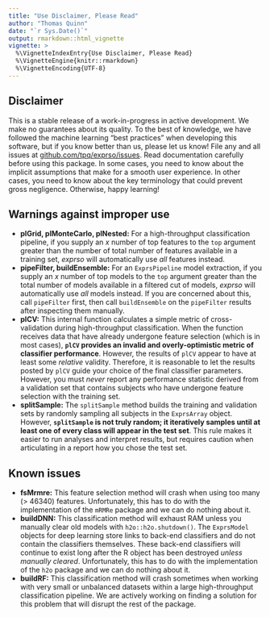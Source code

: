 ```yaml
---
title: "Use Disclaimer, Please Read"
author: "Thomas Quinn"
date: "`r Sys.Date()`"
output: rmarkdown::html_vignette
vignette: >
  %\VignetteIndexEntry{Use Disclaimer, Please Read}
  %\VignetteEngine{knitr::rmarkdown}
  %\VignetteEncoding{UTF-8}
---
```


## Disclaimer

This is a stable release of a work-in-progress in active development. We make no guarantees about its quality. To the best of knowledge, we have followed the machine learning "best practices" when developing this software, but if you know better than us, please let us know! File any and all issues at [github.com/tpq/exprso/issues](http://www.github.com/tpq/exprso/issues). Read documentation carefully before using this package. In some cases, you need to know about the implicit assumptions that make for a smooth user experience. In other cases, you need to know about the key terminology that could prevent gross negligence. Otherwise, happy learning!

## Warnings against improper use

* **plGrid, plMonteCarlo, plNested:** For a high-throughput classification pipeline, if you supply an $x$ number of top features to the `top` argument greater than the number of total number of features available in a training set, *exprso* will automatically use *all* features instead.
* **pipeFilter, buildEnsemble:** For an `ExprsPipeline` model extraction, if you supply an $x$ number of top models to the `top` argument greater than the total number of models available in a filtered cut of models, *exprso* will automatically use *all* models instead. If you are concerned about this, call `pipeFilter` first, then call `buildEnsemble` on the `pipeFilter` results after inspecting them manually.
* **plCV:** This internal function calculates a simple metric of cross-validation during high-throughput classification. When the function receives data that have already undergone feature selection (which is in most cases), **`plCV` provides an invalid and overly-optimistic metric of classifier performance**. However, the results of `plCV` appear to have at least some *relative* validity. Therefore, it is reasonable to let the results posted by `plCV` guide your choice of the final classifier parameters. However, you must *never* report any performance statistic derived from a validation set that contains subjects who have undergone feature selection with the training set.
* **splitSample:** The `splitSample` method builds the training and validation sets by randomly sampling all subjects in the `ExprsArray` object. However, **`splitSample` is not truly random; it iteratively samples until at least one of every class will appear in the test set**. This rule makes it easier to run analyses and interpret results, but requires caution when articulating in a report how you chose the test set.

## Known issues

* **fsMrmre:** This feature selection method will crash when using too many (> 46340) features. Unfortunately, this has to do with the implementation of the `mRMRe` package and we can do nothing about it.
* **buildDNN:** This classification method will exhaust RAM unless you manually clear old models with `h2o::h2o.shutdown()`. The `ExprsModel` objects for deep learning store links to back-end classifiers and do not contain the classifiers themselves. These back-end classifiers will continue to exist long after the R object has been destroyed *unless manually cleared*. Unfortunately, this has to do with the implementation of the `h2o` package and we can do nothing about it.
* **buildRF:** This classification method will crash sometimes when working with very small or unbalanced datasets within a large high-throughput classification pipeline. We are actively working on finding a solution for this problem that will disrupt the rest of the package.
